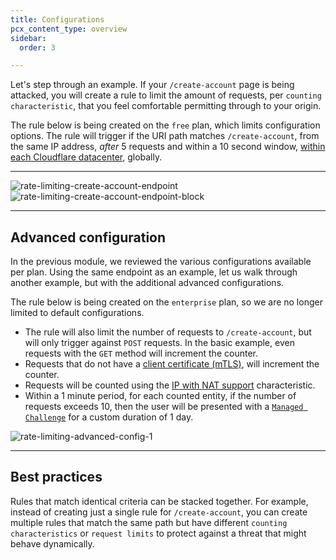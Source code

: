 ```yaml
---
title: Configurations
pcx_content_type: overview
sidebar:
  order: 3

---
```


Let's step through an example. If your `/create-account` page is being attacked, you will create a rule to limit the amount of requests, per `counting characteristic`, that you feel comfortable permitting through to your origin.

The rule below is being created on the `free` plan, which limits configuration options. The rule will trigger if the URI path matches `/create-account`, from the same IP address, *after* 5 requests and within a 10 second window, [within each Cloudflare datacenter](/waf/rate-limiting-rules/request-rate/), globally.

***

![rate-limiting-create-account-endpoint](~/assets/images/waf/rate-limiting-rules/rl-create-account-endpoint.png)
![rate-limiting-create-account-endpoint-block](~/assets/images/waf/rate-limiting-rules/rl-create-account-endpoint-block.png)

***

## Advanced configuration

In the previous module, we reviewed the various configurations available per plan. Using the same endpoint as an example, let us walk through another example, but with the additional advanced configurations.

The rule below is being created on the `enterprise` plan, so we are no longer limited to default configurations.

* The rule will also limit the number of requests to `/create-account`, but will only trigger against `POST` requests. In the basic example, even requests with the `GET` method will increment the counter.
* Requests that do not have a [client certificate (mTLS)](/ssl/client-certificates/), will increment the counter.
* Requests will be counted using the [IP with NAT support](/waf/rate-limiting-rules/parameters/#use-cases-of-ip-with-nat-support) characteristic.
* Within a 1 minute period, for each counted entity, if the number of requests exceeds 10, then the user will be presented with a [`Managed Challenge`](/waf/reference/cloudflare-challenges/#managed-challenge-recommended) for a custom duration of 1 day.

![rate-limiting-advanced-config-1](~/assets/images/waf/rate-limiting-rules/rl-advanced-config.png)

***

## Best practices

Rules that match identical criteria can be stacked together. For example, instead of creating just a single rule for `/create-account`, you can create multiple rules that match the same path but have different `counting characteristics` or `request limits` to protect against a threat that might behave dynamically.
